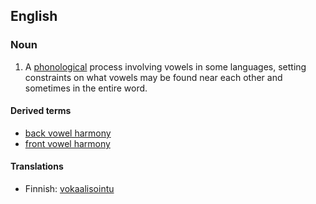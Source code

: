 {{wikipedia}}
==English==

===Noun===
{{en-noun|sg=[[vowel]] [[harmony]]|vowel harmonies}}

# {{phonetics}} A [[phonological]] process involving vowels in some languages, setting constraints on what vowels may be found near each other and sometimes in the entire word.

====Derived terms====
*[[back vowel harmony]]
*[[front vowel harmony]]

====Translations====
{{top}}
*Finnish: [[vokaalisointu]]
{{bottom}}